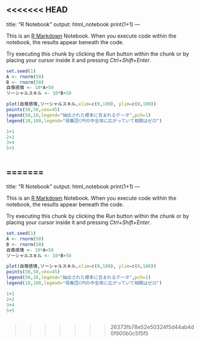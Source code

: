 <<<<<<< HEAD
---
title: "R Notebook"
output: html_notebook
print(1+1)
---

This is an [R Markdown](http://rmarkdown.rstudio.com) Notebook. When you execute code within the notebook, the results appear beneath the code. 

Try executing this chunk by clicking the *Run* button within the chunk or by placing your cursor inside it and pressing *Ctrl+Shift+Enter*. 

```r
set.seed(1)
A <- rnorm(50)
B <- rnorm(50)
自尊感情 <- 10*A+50
ソーシャルスキル <- 10*B+50
```


```r
plot(自尊感情,ソーシャルスキル,xlim=c(0,100), ylim=c(0,100))
points(50,50,cex=45)
legend(50,10,legend="抽出された標本に含まれるデータ",pch=1)
legend(10,100,legend="母集団(円の中全体に広がっていて相関はゼロ")
```
```r
1+1
2+2
3+4
5+5
```


```r



```

=======
---
title: "R Notebook"
output: html_notebook
print(1+1)
---

This is an [R Markdown](http://rmarkdown.rstudio.com) Notebook. When you execute code within the notebook, the results appear beneath the code. 

Try executing this chunk by clicking the *Run* button within the chunk or by placing your cursor inside it and pressing *Ctrl+Shift+Enter*. 

```r
set.seed(1)
A <- rnorm(50)
B <- rnorm(50)
自尊感情 <- 10*A+50
ソーシャルスキル <- 10*B+50
```


```r
plot(自尊感情,ソーシャルスキル,xlim=c(0,100), ylim=c(0,100))
points(50,50,cex=45)
legend(50,10,legend="抽出された標本に含まれるデータ",pch=1)
legend(10,100,legend="母集団(円の中全体に広がっていて相関はゼロ")
```
```r
1+1
2+2
3+4
5+5
```


```r



```

>>>>>>> 26373fb78e52e50324f5d44ab4d0f900b0c5f5f5
